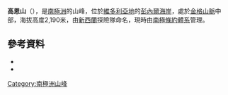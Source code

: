{{coord|71|55|S|165|11|E|source:GNIS|display=title}}

'''高恩山'''（{{lang-en|Mount Gawn}}），是[[南極洲|南極洲]]的山峰，位於[[維多利亞地|維多利亞地]]的[[彭內爾海岸|彭內爾海岸]]，處於[[金格山脈|金格山脈]]中部，海拔高度2,190米，由[[新西蘭|新西蘭]]探險隊命名，現時由[[南極條約體系|南極條約體系]]管理。

==參考資料==
*{{cite gnis | type = antarid | id = 5539| name = Gawn, Mount | accessdate = 2012-04-18}}
*{{usgs-gazetteer|id=5539|name=Gawn, Mount}}

{{Antarctica-geo-stub}}
[[Category:南極洲山峰|Category:南極洲山峰]]